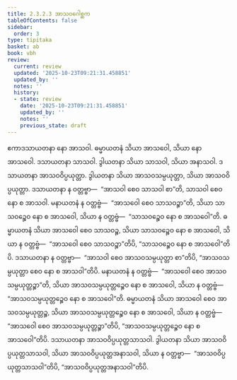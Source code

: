 ```yaml
---
title: 2.3.2.3 အာသဝဂေါစ္ဆက
tableOfContents: false
sidebar:
  order: 3
type: tipitaka
basket: ab
book: vbh
review:
  current: review
  updated: '2025-10-23T09:21:31.458851'
  updated_by: ''
  notes: ''
  history:
  - state: review
    date: '2025-10-23T09:21:31.458851'
    updated_by: ''
    notes: ''
    previous_state: draft
---
```



<ReviewStatus review={frontmatter.review} showDetails={true} />

<HypothesisAnnotation frontmatter={frontmatter} />

<DynamicBreadcrumb />

<Paragraph number="599" book="vbh">
ဧကာဒသာယတနာ နော အာသဝါ. ဓမ္မာယတနံ သိယာ အာသဝေါ, သိယာ နော အာသဝေါ. ဒသာယတနာ သာသဝါ. ဒွါယတနာ သိယာ သာသဝါ, သိယာ အနာသဝါ. ဒသာယတနာ အာသဝဝိပ္ပယုတ္တာ. ဒွါယတနာ သိယာ အာသဝသမ္ပယုတ္တာ, သိယာ အာသဝဝိပ္ပယုတ္တာ. ဒသာယတနာ န ဝတ္တဗ္ဗာ—  “အာသဝါ စေဝ သာသဝါ စာ”တိ, သာသဝါ စေဝ နော စ အာသဝါ. မနာယတနံ န ဝတ္တဗ္ဗံ—  “အာသဝေါ စေဝ သာသဝဉ္စာ”တိ, သိယာ သာသဝဉ္စေဝ နော စ အာသဝေါ, သိယာ န ဝတ္တဗ္ဗံ—  “သာသဝဉ္စေဝ နော စ အာသဝေါ”တိ. ဓမ္မာယတနံ သိယာ အာသဝေါ စေဝ သာသဝဉ္စ, သိယာ သာသဝဉ္စေဝ နော စ အာသဝေါ, သိယာ န ဝတ္တဗ္ဗံ—  “အာသဝေါ စေဝ သာသဝဉ္စာ”တိပိ, “သာသဝဉ္စေဝ နော စ အာသဝေါ”တိပိ. ဒသာယတနာ န ဝတ္တဗ္ဗာ—  “အာသဝါ စေဝ အာသဝသမ္ပယုတ္တာ စာ”တိပိ, “အာသဝသမ္ပယုတ္တာ စေဝ နော စ အာသဝါ”တိပိ. မနာယတနံ န ဝတ္တဗ္ဗံ—  “အာသဝေါ စေဝ အာသဝသမ္ပယုတ္တဉ္စာ”တိ, သိယာ အာသဝသမ္ပယုတ္တဉ္စေဝ နော စ အာသဝေါ, သိယာ န ဝတ္တဗ္ဗံ—  “အာသဝသမ္ပယုတ္တဉ္စေဝ နော စ အာသဝေါ”တိ. ဓမ္မာယတနံ သိယာ အာသဝေါ စေဝ အာသဝသမ္ပယုတ္တဉ္စ, သိယာ အာသဝသမ္ပယုတ္တဉ္စေဝ နော စ အာသဝေါ, သိယာ န ဝတ္တဗ္ဗံ—  “အာသဝေါ စေဝ အာသဝသမ္ပယုတ္တဉ္စာ”တိပိ, “အာသဝသမ္ပယုတ္တဉ္စေဝ နော စ အာသဝေါ”တိပိ. ဒသာယတနာ အာသဝဝိပ္ပယုတ္တသာသဝါ. ဒွါယတနာ သိယာ အာသဝဝိပ္ပယုတ္တသာသဝါ, သိယာ အာသဝဝိပ္ပယုတ္တအနာသဝါ, သိယာ န ဝတ္တဗ္ဗာ—  “အာသဝဝိပ္ပယုတ္တသာသဝါ”တိပိ, “အာသဝဝိပ္ပယုတ္တအနာသဝါ”တိပိ.
</Paragraph>